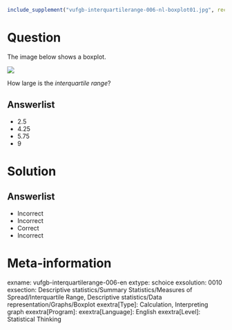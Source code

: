 ```r
include_supplement("vufgb-interquartilerange-006-nl-boxplot01.jpg", recursive = TRUE)
```

Question
========

The image below shows a boxplot.

![](vufgb-interquartilerange-006-nl-boxplot01.jpg)
  
How large is the *interquartile range*?  
  
Answerlist
----------
* 2.5
* 4.25
* 5.75
* 9

Solution
========

Answerlist
----------
* Incorrect
* Incorrect
* Correct
* Incorrect

Meta-information
================
exname: vufgb-interquartilerange-006-en
extype: schoice
exsolution: 0010
exsection: Descriptive statistics/Summary Statistics/Measures of Spread/Interquartile Range, Descriptive statistics/Data representation/Graphs/Boxplot
exextra[Type]: Calculation, Interpreting graph
exextra[Program]: 
exextra[Language]: English
exextra[Level]: Statistical Thinking
